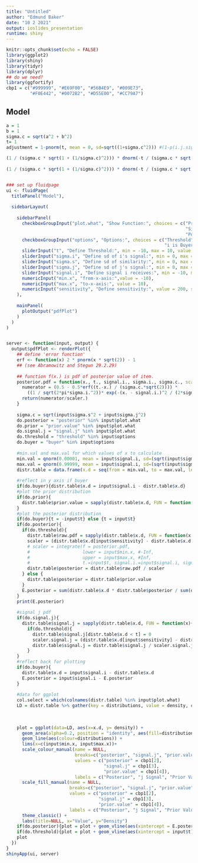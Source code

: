 ---
title: "Untitled"
author: "Edmund Baker"
date: "10 2 2021"
output: ioslides_presentation
runtime: shiny
---

```{r setup, include=FALSE, echo=FALSE}
knitr::opts_chunk$set(echo = FALSE)
library(ggplot2)
library(shiny)
library(tidyr)
library(dplyr)
## do we need?
library(ggfortify)
cbp1 = c("#999999", "#E69F00", "#56B4E9", "#009E73",
         "#F0E442", "#0072B2", "#D55E00", "#CC79A7")
```

## Model

```{r , echo = FALSE}
a = 1
b = 1
sigma.c = sqrt(a^2 + b^2)
t= 1
adjustment = 1-pnorm(t, mean = 0, sd=sqrt((1+sigma.c^2))) #(1-p(i.j.signal.dist)(p))

(1 / (sigma.c * sqrt(1 + (1/sigma.c)^2))) * dnorm(-t / (sigma.c * sqrt(1 + (1/sigma.c)^2))) / adjustment
  
(1 / (sigma.c * sqrt(1 + (1/sigma.c)^2))) * dnorm(-t / (sigma.c * sqrt(1 + (1/sigma.c)^2))) / adjustment


### set up fluidpage
ui <- fluidPage(
  titlePanel("Model"),
  
  sidebarLayout(
    
    sidebarPanel(
      checkboxGroupInput("plot.what", "Show Function:", choices = c("Prior Value" = "prior.value",
                                                                    "Signal j" = "signal.j",
                                                                    "Posterior" = "posterior")),
      checkboxGroupInput("options", "Options:", choices = c("Threshold" = "threshold",
                                                            "i is Buyer" = "buyer")),
      sliderInput("t", "Define Threshold:", min = -10, max = 10, value = 1, step = 0.01),
      sliderInput("sigma.i", "Define sd of i's signal:", min = 0, max = 10, value = 1, step = 0.01),
      sliderInput("sigma.s", "Define sd of similarity:", min = 0, max = 10, value = 0, step = 0.01),
      sliderInput("sigma.j", "Define sd of j's signal:", min = 0, max = 10, value = sqrt(2), step = 0.01),
      sliderInput("signal.i", "Define signal i receives:", min = -10, max = 10, value = 0, step = 0.01),
      numericInput("min.x", "from-x-axis:",value = -10),
      numericInput("max.x", "to-x-axis:", value = 10),
      numericInput("sensitivity", "Define sensitivity:", value = 200, step = 10)
    ),
    
    mainPanel(
      plotOutput("pdfPlot")
    )
  )
)


server <- function(input, output) {
  output$pdfPlot <- renderPlot({
    ## define 'error function'
    erf <- function(x) 2 * pnorm(x * sqrt(2)) - 1
    ## (see Abramowitz and Stegun 29.2.29)
    
    ## function f(x.) is pdf of posterior value of item.
    posterior.pdf = function(x., t., signal.i., sigma.i., sigma.c., scaler.=1){
      numerator = (0.5 - 0.5*erf((t.-x.) / (sigma.c.*sqrt(2)))) *
        ((1 / sqrt(2*pi*sigma.i.^2))* exp(-(x. - signal.i.)^2 / (2*sigma.i.^2))) 
      return(numerator/scaler.)
    }
    
    sigma.c = sqrt(input$sigma.s^2 + input$sigma.j^2)
    do.posterior = "posterior" %in% input$plot.what
    do.prior = "prior.value" %in% input$plot.what
    do.signal.j = "signal.j" %in% input$plot.what
    do.threshold = "threshold" %in% input$options
    do.buyer = "buyer" %in% input$options
    
    #min.val and max.val for which values of x to calculate
    min.val = qnorm(0.00001, mean = input$signal.i, sd=(sqrt(input$sigma.i^2 + sigma.c^2)))
    max.val = qnorm(0.99999, mean = input$signal.i, sd=(sqrt(input$sigma.i^2 + sigma.c^2)))
    distr.table = data.frame(x.d = seq(from = min.val, to = max.val, length.out = input$sensitivity))
    
    #reflect in y axis if buyer
    if(do.buyer){distr.table$x.d = input$signal.i - distr.table$x.d}
    #plot the prior distribution
    if(do.prior){
      distr.table$prior.value = sapply(distr.table$x.d, FUN = function(x){dnorm(x, mean = input$signal.i, sd=input$sigma.i)})
    }
    #plot the posterior distribution
    if(do.buyer){t = -input$t} else {t = input$t}
    if(do.posterior){
      if(do.threshold){
        distr.table$raw.pdf = sapply(distr.table$x.d, FUN = function(x.){posterior.pdf(x = x., t.= t, signal.i.=input$signal.i, sigma.i.=input$sigma.i, sigma.c.=sigma.c)})
        scaler = (distr.table$x.d[input$sensitivity] - distr.table$x.d[1]) * sum(distr.table$raw.pdf) / input$sensitivity
        # scaler = integrate(f = posterior.pdf,  
        #                    lower = input$min.x, #-Inf,
        #                    upper = input$max.x, #Inf,
        #                    t.=input$t, signal.i.=input$signal.i, sigma.i.=input$sigma.i, sigma.c.=sigma.c, scaler.=1)$value
        distr.table$posterior = distr.table$raw.pdf / scaler
      } else {
        distr.table$posterior = distr.table$prior.value
      }
      E.posterior = sum(distr.table$x.d * distr.table$posterior / sum(distr.table$posterior))
    }
    print(E.posterior)
    
    #signal j pdf
    if(do.signal.j){
      distr.table$signal.j = sapply(distr.table$x.d, FUN = function(x){dnorm(x, mean = input$signal.i, sd=sqrt(input$sigma.i^2 + sigma.c^2))})
        if(do.threshold){
          distr.table$signal.j[distr.table$x.d < t] = 0
          scaler.signal.j = (distr.table$x.d[input$sensitivity] - distr.table$x.d[1]) * sum(distr.table$signal.j) / input$sensitivity
          distr.table$signal.j = distr.table$signal.j / scaler.signal.j
        }
    }
    #reflect back for plotting
    if(do.buyer){
      distr.table$x.d = input$signal.i - distr.table$x.d 
      E.posterior = input$signal.i - E.posterior
    }
    
    #data for ggplot
    col.select = which(colnames(distr.table) %in% input$plot.what)
    LD = distr.table %>% gather(key = distributions, value = density, col.select)
    
    
    
    plot = ggplot(data=LD, aes(x=x.d, y= density)) + 
      geom_area(alpha=0.2, position = "identity", aes(fill=distributions)) +
      geom_line(aes(colour=distributions)) +
      lims(x=c(input$min.x, input$max.x))+
      scale_colour_manual(name = NULL,
                          breaks=c("posterior", "signal.j", "prior.value"),
                          values = c("posterior" = cbp1[2], 
                                     "signal.j" = cbp1[3], 
                                     "prior.value" = cbp1[4]),
                          labels = c("Posterior", "j Signal", "Prior Value")) +
      scale_fill_manual(name = NULL,
                        breaks=c("posterior", "signal.j", "prior.value"),
                        values = c("posterior" = cbp1[2], 
                                   "signal.j" = cbp1[3], 
                                   "prior.value" = cbp1[4]),
                        labels = c("Posterior", "j Signal", "Prior Value")) +
      theme_classic() + 
      labs(title=NULL, x="Value", y="Density")
    if(do.posterior){plot = plot + geom_vline(aes(xintercept = E.posterior), colour = cbp1[2], show.legend = T, linetype = "dashed")} 
    if(do.threshold){plot = plot + geom_vline(aes(xintercept = input$t), show.legend = F)}
    plot
  })
}
shinyApp(ui, server)



```
